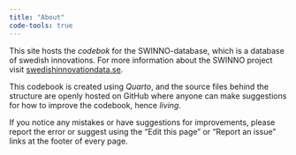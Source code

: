 ```yaml
---
title: "About"
code-tools: true
---
```


This site hosts the *codebok* for the SWINNO-database, which is a database
of swedish innovations. For more information about the SWINNO project visit
[swedishinnovationdata.se](swedishinnovationdata.se).


This codebook is created using *Quarto*, and the source files behind the
structure are openly hosted on GitHub where anyone can make suggestions for
how to improve the codebook, hence *living*.

If you notice any mistakes or have suggestions for improvements, please
report the error or suggest using the "Edit this page" or "Report an issue"
links at the footer of every page.
